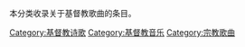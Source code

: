 本分类收录关于基督教歌曲的条目。

[[Category:基督教诗歌|Category:基督教诗歌]]
[[Category:基督教音乐|Category:基督教音乐]]
[[Category:宗教歌曲|Category:宗教歌曲]]